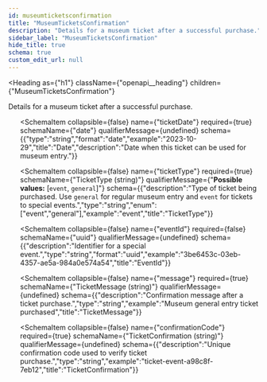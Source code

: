 ```yaml
---
id: museumticketsconfirmation
title: "MuseumTicketsConfirmation"
description: "Details for a museum ticket after a successful purchase."
sidebar_label: "MuseumTicketsConfirmation"
hide_title: true
schema: true
custom_edit_url: null
---
```



<Heading
  as={"h1"}
  className={"openapi__heading"}
  children={"MuseumTicketsConfirmation"}
>
</Heading>



Details for a museum ticket after a successful purchase.

<ul>
  <SchemaItem
    collapsible={false}
    name={"ticketId"}
    required={false}
    schemaName={"uuid"}
    qualifierMessage={undefined}
    schema={{"description":"Unique identifier for museum ticket. Generated when purchased.","type":"string","format":"uuid","example":"a54a57ca-36f8-421b-a6b4-2e8f26858a4c","title":"TicketId"}}
  >
    
  </SchemaItem><SchemaItem
    collapsible={false}
    name={"ticketDate"}
    required={true}
    schemaName={"date"}
    qualifierMessage={undefined}
    schema={{"type":"string","format":"date","example":"2023-10-29","title":"Date","description":"Date when this ticket can be used for museum entry."}}
  >
    
  </SchemaItem><SchemaItem
    collapsible={false}
    name={"ticketType"}
    required={true}
    schemaName={"TicketType (string)"}
    qualifierMessage={"**Possible values:** [`event`, `general`]"}
    schema={{"description":"Type of ticket being purchased. Use `general` for regular museum entry and `event` for tickets to special events.","type":"string","enum":["event","general"],"example":"event","title":"TicketType"}}
  >
    
  </SchemaItem><SchemaItem
    collapsible={false}
    name={"eventId"}
    required={false}
    schemaName={"uuid"}
    qualifierMessage={undefined}
    schema={{"description":"Identifier for a special event.","type":"string","format":"uuid","example":"3be6453c-03eb-4357-ae5a-984a0e574a54","title":"EventId"}}
  >
    
  </SchemaItem><SchemaItem
    collapsible={false}
    name={"message"}
    required={true}
    schemaName={"TicketMessage (string)"}
    qualifierMessage={undefined}
    schema={{"description":"Confirmation message after a ticket purchase.","type":"string","example":"Museum general entry ticket purchased","title":"TicketMessage"}}
  >
    
  </SchemaItem><SchemaItem
    collapsible={false}
    name={"confirmationCode"}
    required={true}
    schemaName={"TicketConfirmation (string)"}
    qualifierMessage={undefined}
    schema={{"description":"Unique confirmation code used to verify ticket purchase.","type":"string","example":"ticket-event-a98c8f-7eb12","title":"TicketConfirmation"}}
  >
    
  </SchemaItem>
</ul>
            